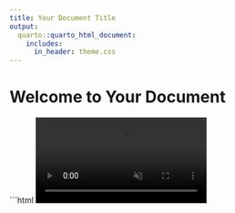 ```yaml
---
title: Your Document Title
output:
  quarto::quarto_html_document:
    includes:
      in_header: theme.css
---
```


# Welcome to Your Document

```html
<video id="background-video" autoplay loop muted>
    <source src="images/video1.mp4" type="video1/mp4">
    Your browser does not support the video tag.
</video>